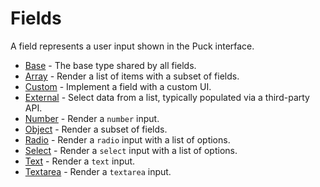# Fields

A field represents a user input shown in the Puck interface.

- [Base](fields/base) - The base type shared by all fields.
- [Array](fields/array) - Render a list of items with a subset of fields.
- [Custom](fields/custom) - Implement a field with a custom UI.
- [External](fields/external) - Select data from a list, typically populated via a third-party API.
- [Number](fields/number) - Render a `number` input.
- [Object](fields/object) - Render a subset of fields.
- [Radio](fields/radio) - Render a `radio` input with a list of options.
- [Select](fields/select) - Render a `select` input with a list of options.
- [Text](fields/text) - Render a `text` input.
- [Textarea](fields/textarea) - Render a `textarea` input.

